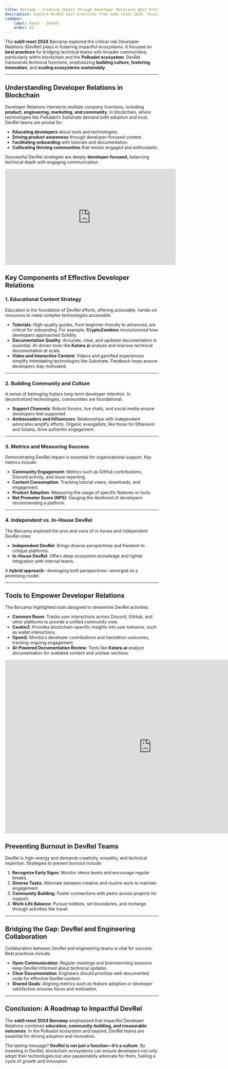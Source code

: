 ```yaml
---
title: Barcamp - Creating Impact through Developer Relations Best Practices
description: Explore DevRel best practices from sub0 reset 2024, focusing on education, community building, metrics, and blockchain innovation
sidebar:
    label: Panel - DevRel
    order: 23
---
```


The **sub0 reset 2024** Barcamp explored the critical role Developer Relations (DevRel) plays in fostering impactful ecosystems. It focused on **best practices** for bridging technical teams with broader communities, particularly within blockchain and the **Polkadot ecosystem**. DevRel transcends technical functions, emphasizing **building culture, fostering innovation**, and **scaling ecosystems sustainably**.

---

## Understanding Developer Relations in Blockchain

Developer Relations intersects multiple company functions, including **product, engineering, marketing, and community**. In blockchain, where technologies like Polkadot’s Substrate demand both adoption and trust, DevRel teams are pivotal for:

- **Educating developers** about tools and technologies.
- **Driving product awareness** through developer-focused content.
- **Facilitating onboarding** with tutorials and documentation.
- **Cultivating thriving communities** that remain engaged and enthusiastic.

Successful DevRel strategies are deeply **developer-focused**, balancing technical depth with engaging communication.

<iframe width="560" height="315" src="https://www.youtube.com/embed/3U-Zhrfj7Ww?si=RVhHHVbUHyw7HggU" title="YouTube video player" frameborder="0" allow="accelerometer; autoplay; clipboard-write; encrypted-media; gyroscope; picture-in-picture; web-share" referrerpolicy="strict-origin-when-cross-origin" allowfullscreen></iframe>

## Key Components of Effective Developer Relations

### 1. Educational Content Strategy
Education is the foundation of DevRel efforts, offering actionable, hands-on resources to make complex technologies accessible.

- **Tutorials**: High-quality guides, from beginner-friendly to advanced, are critical for onboarding. For example, **CryptoZombies** revolutionized how developers approached Solidity.
- **Documentation Quality**: Accurate, clear, and updated documentation is essential. AI-driven tools like **Katara.ai** analyze and improve technical documentation at scale.
- **Video and Interactive Content**: Videos and gamified experiences simplify intimidating technologies like Substrate. Feedback loops ensure developers stay motivated.

---

### 2. Building Community and Culture
A sense of belonging fosters long-term developer retention. In decentralized technologies, communities are foundational.

- **Support Channels**: Robust forums, live chats, and social media ensure developers feel supported.
- **Ambassadors and Influencers**: Relationships with independent advocates amplify efforts. Organic evangelists, like those for Ethereum and Solana, drive authentic engagement.

---

### 3. Metrics and Measuring Success
Demonstrating DevRel impact is essential for organizational support. Key metrics include:

- **Community Engagement**: Metrics such as GitHub contributions, Discord activity, and issue reporting.
- **Content Consumption**: Tracking tutorial views, downloads, and engagement.
- **Product Adoption**: Measuring the usage of specific features or tools.
- **Net Promoter Score (NPS)**: Gauging the likelihood of developers recommending a platform.

---

### 4. Independent vs. In-House DevRel
The Barcamp explored the pros and cons of in-house and independent DevRel roles:

- **Independent DevRel**: Brings diverse perspectives and freedom to critique platforms.
- **In-House DevRel**: Offers deep ecosystem knowledge and tighter integration with internal teams.

A **hybrid approach**—leveraging both perspectives—emerged as a promising model.

---

## Tools to Empower Developer Relations

The Barcamp highlighted tools designed to streamline DevRel activities:

- **Common Room**: Tracks user interactions across Discord, GitHub, and other platforms to provide a unified community view.
- **Cookie3**: Provides blockchain-specific insights into user behavior, such as wallet interactions.
- **OpenQ**: Monitors developer contributions and hackathon outcomes, tracking ongoing engagement.
- **AI-Powered Documentation Review**: Tools like **Katara.ai** analyze documentation for outdated content and unclear sections.

<iframe src="https://docs.google.com/presentation/d/e/2PACX-1vRs14gBoAjDTY27o3GU8aCnyGSaMWp-23shO3lRz07geVyY7EORANT5lbFIxBv_nICivC_IXnUZZzXC/embed?start=false&loop=false&delayms=3000" frameborder="0" width="960" height="569" allowfullscreen="true" mozallowfullscreen="true" webkitallowfullscreen="true"></iframe>

## Preventing Burnout in DevRel Teams

DevRel is high-energy and demands creativity, empathy, and technical expertise. Strategies to prevent burnout include:

1. **Recognize Early Signs**: Monitor stress levels and encourage regular breaks.
2. **Diverse Tasks**: Alternate between creative and routine work to maintain engagement.
3. **Community Building**: Foster connections with peers across projects for support.
4. **Work-Life Balance**: Pursue hobbies, set boundaries, and recharge through activities like travel.

---

## Bridging the Gap: DevRel and Engineering Collaboration

Collaboration between DevRel and engineering teams is vital for success. Best practices include:

- **Open Communication**: Regular meetings and brainstorming sessions keep DevRel informed about technical updates.
- **Clear Documentation**: Engineers should prioritize well-documented code for effective DevRel content.
- **Shared Goals**: Aligning metrics such as feature adoption or developer satisfaction ensures focus and motivation.

---

## Conclusion: A Roadmap to Impactful DevRel

The **sub0 reset 2024 Barcamp** emphasized that impactful Developer Relations combines **education, community-building, and measurable outcomes**. In the Polkadot ecosystem and beyond, DevRel teams are essential for driving adoption and innovation.

The lasting message? **DevRel is not just a function—it’s a culture.** By investing in DevRel, blockchain ecosystems can ensure developers not only adopt their technologies but also passionately advocate for them, fueling a cycle of growth and innovation.
